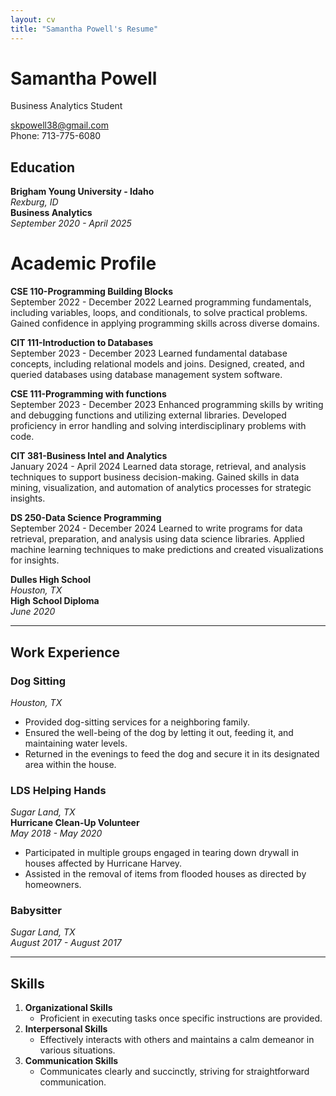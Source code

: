 ```yaml
---
layout: cv
title: "Samantha Powell's Resume"
---
```


# Samantha Powell
Business Analytics Student

<div id="webaddress">
<a href="mailto:skpowell38@gmail.com">skpowell38@gmail.com</a>  
Phone: 713-775-6080
</div>

## Education

**Brigham Young University - Idaho**  
*Rexburg, ID*  
**Business Analytics**  
_September 2020 - April 2025_	

# Academic Profile

**CSE 110-Programming Building Blocks**  
September 2022 - December 2022
Learned programming fundamentals, including variables, loops, and conditionals, to solve practical problems. Gained confidence in applying programming skills across diverse domains.				

**CIT 111-Introduction to Databases**  
September 2023 - December 2023
Learned fundamental database concepts, including relational models and joins. Designed, created, and queried databases using database management system software.				

**CSE 111-Programming with functions**  
September 2023 - December 2023
Enhanced programming skills by writing and debugging functions and utilizing external libraries. Developed proficiency in error handling and solving interdisciplinary problems with code.				

**CIT 381-Business Intel and Analytics**  
January 2024 - April 2024
Learned data storage, retrieval, and analysis techniques to support business decision-making. Gained skills in data mining, visualization, and automation of analytics processes for strategic insights.				

**DS 250-Data Science Programming**  
September 2024 - December 2024
Learned to write programs for data retrieval, preparation, and analysis using data science libraries. Applied machine learning techniques to make predictions and created visualizations for insights.				


**Dulles High School**  
*Houston, TX*  
**High School Diploma**  
_June 2020_


---

## Work Experience

### Dog Sitting  
*Houston, TX*  

- Provided dog-sitting services for a neighboring family.
- Ensured the well-being of the dog by letting it out, feeding it, and maintaining water levels.
- Returned in the evenings to feed the dog and secure it in its designated area within the house.

### LDS Helping Hands  
*Sugar Land, TX*  
**Hurricane Clean-Up Volunteer**  
_May 2018 - May 2020_

- Participated in multiple groups engaged in tearing down drywall in houses affected by Hurricane Harvey.
- Assisted in the removal of items from flooded houses as directed by homeowners.

### Babysitter  
*Sugar Land, TX*  
_August 2017 - August 2017_

---

## Skills

1. **Organizational Skills**  
   - Proficient in executing tasks once specific instructions are provided.

2. **Interpersonal Skills**  
   - Effectively interacts with others and maintains a calm demeanor in various situations.

3. **Communication Skills**  
   - Communicates clearly and succinctly, striving for straightforward communication.

<!-- Footer -->
<!-- Last updated: October 2024 -->
